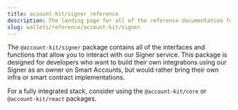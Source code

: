 ```yaml
---
title: account-kit/signer reference
description: The landing page for all of the reference documentation for @account-kit/signer
slug: wallets/reference/account-kit/signer
---
```


The `@account-kit/signer` package contains all of the interfaces and functions that allow you to interact with our Signer service.
This package is designed for developers who want to build their own integrations using our Signer as an owner on Smart Accounts, but would rather bring their own infra or smart contract implementations.

For a fully integrated stack, consider using the `@account-kit/core` or `@account-kit/react` packages.
